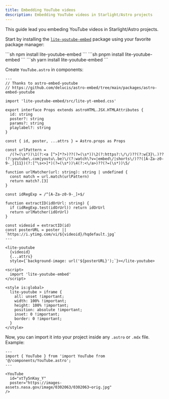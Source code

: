 ```yaml
---
title: Embedding YouTube videos
description: Embedding YouTube videos in Starlight/Astro projects
---
```



This guide lead you embeding YouTube videos in Starlight/Astro projects.

Start by installing the [`lite-youtube-embed`](https://github.com/paulirish/lite-youtube-embed) package using your favorite package manager:
  
<Tabs>
  <TabItem label="npm">
    ```sh
      npm install lite-youtube-embed
    ```
  </TabItem>
  <TabItem label="pnpm">
    ```sh
      pnpm install lite-youtube-embed
    ```
  </TabItem>
  <TabItem label="yarn">
    ```sh
      yarn install lite-youtube-embed
    ```
  </TabItem>
</Tabs>

Create `YouTube.astro` in components:
  
```astro
---
// Thanks to astro-embed-youtube
// https://github.com/delucis/astro-embed/tree/main/packages/astro-embed-youtube

import 'lite-youtube-embed/src/lite-yt-embed.css'

export interface Props extends astroHTML.JSX.HTMLAttributes {
  id: string
  poster?: string
  params?: string
  playlabel?: string
}

const { id, poster, ...attrs } = Astro.props as Props

const urlPattern =
  /(?=(\s*))\1(?:<a [^>]*?>)??(?=(\s*))\2(?:https?:\/\/)??(?:w{3}\.)??(?:youtube\.com|youtu\.be)\/(?:watch\?v=|embed\/|shorts\/)??([A-Za-z0-9-_]{11})(?:[^\s<>]*)(?=(\s*))\4(?:<\/a>)??(?=(\s*))\5/

function urlMatcher(url: string): string | undefined {
  const match = url.match(urlPattern)
  return match?.[3]
}

const idRegExp = /^[A-Za-z0-9-_]+$/

function extractID(idOrUrl: string) {
  if (idRegExp.test(idOrUrl)) return idOrUrl
  return urlMatcher(idOrUrl)
}

const videoid = extractID(id)
const posterURL = poster || `https://i.ytimg.com/vi/${videoid}/hqdefault.jpg`
---

<lite-youtube
  {videoid}
  {...attrs}
  style={`background-image: url('${posterURL}');`}></lite-youtube>

<script>
  import 'lite-youtube-embed'
</script>

<style is:global>
  lite-youtube > iframe {
    all: unset !important;
    width: 100% !important;
    height: 100% !important;
    position: absolute !important;
    inset: 0 !important;
    border: 0 !important;
  }
</style>
```

Now, you can import it into your project inside any `.astro` or `.mdx` file. Example:

```astro
---
import { YouTube } from 'import YouTube from '@/components/YouTube.astro';
---

<YouTube
  id="xtTy5nKay_Y"
  poster="https://images-assets.nasa.gov/image/0302063/0302063~orig.jpg"
/>
```
